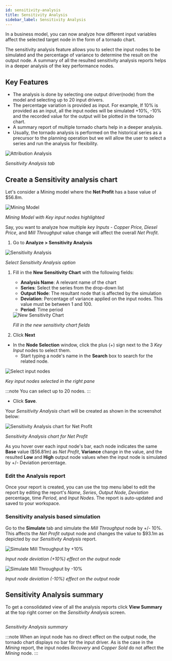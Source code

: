 ```yaml
---
id: sensitivity-analysis
title: Sensitivity Analysis
sidebar_label: Sensitivity Analysis
---
```



In a business model, you can now analyze how different input variables affect the selected target node in the form of a tornado chart.

The sensitivity analysis feature allows you to select the input nodes to be simulated and the percentage of variance to determine the result on the output node. A summary of all the resulted sensitivity analysis reports helps in a deeper analysis of the key performance nodes.

## Key Features

- The analysis is done by selecting one output driver(node) from the model and selecting up to 20 input drivers.
- The percentage variation is provided as input. For example, If 10% is provided as an input, all the input nodes will be simulated +10%, -10% and the recorded value for the output will be plotted in the tornado chart.
- A summary report of multiple tornado charts help in a deeper analysis.
- Usually, the tornado analysis is performed on the historical series as a precursor to the planning operation but we will allow the user to select a series and run the analysis for flexibility.

<div style={{ textAlign: "center" }}>
  <Zoom>
    <img
      alt="Attribution Analysis"
      src={useBaseUrl("/doc-images/analyze/sensitivity-tab.png")}
    />
  </Zoom>
</div>

*Sensitivity Analysis tab*

## Create a Sensitivity analysis chart

Let's consider a Mining model where the  **Net Profit** has a base value of $56.8m.

<div style={{ textAlign: "center" }}>
  <Zoom>
    <img
      alt="Mining Model"
      src={useBaseUrl("/doc-images/analyze/mining-model.png")}
    />
  </Zoom>
</div>

*Mining Model with Key input nodes highlighted*

Say, you want to analyze how multiple *key Inputs* - *Copper Price, Diesel Price*, and *Mill Throughput* value change will affect the overall *Net Profit*. 

1. Go to **Analyze > Sensitivity Analysis**

 <div style={{ textAlign: "center" }}>
  <Zoom>
    <img
      alt="Sensitivity Analysis"
      src={useBaseUrl("/doc-images/analyze/sensitivity-analysis-option.png")}
    />
  </Zoom>
 </div>

 *Select Sensitivity Analysis option*

1. Fill in the **New Sensitivity Chart** with the following fields: 
   - **Analysis Name**: A relevant name of the chart
   - **Series**: Select the series from the drop-down list
   - **Output Node**: The resultant node that is affected by the simulation
   - **Deviation**: Percentage of variance applied on the input nodes. This value must be between 1 and 100.
   - **Period**: Time period

   <div style={{ textAlign: "center" }}>
    <Zoom>
     <img
      alt="New Sensitivity Chart"
      src={useBaseUrl("/doc-images/analyze/create-analysis.png")}
     />
    </Zoom>
   </div>
   
   *Fill in the new sensitivity chart fields*

1. Click **Next**
 - In the **Node Selection** window, click the plus (+) sign next to the 3 *Key Input* nodes to select them.
   - Start typing a node's name in the **Search** box to search for the related node.

 <div style={{ textAlign: "center" }}>
  <Zoom>
    <img
      alt="Select input nodes"
      src={useBaseUrl("/doc-images/analyze/select-input-nodes.png")}
    />
  </Zoom>
 </div>

 *Key input nodes selected in the right pane*

 :::note
 You can select up to 20 nodes.
 :::

 - Click **Save**.

Your *Sensitivity Analysis* chart will be created as shown in the screenshot below:

<div style={{ textAlign: "center" }}>
  <Zoom>
    <img
      alt="Sensitivity Analysis chart for Net Profit"
      src={useBaseUrl("/doc-images/analyze/sensitivity-analysis-chart.png")}
    />
  </Zoom>
</div>

*Sensitivity Analysis chart for Net Profit*

As you hover over each input node's bar, each node indicates the same **Base** value ($56.81m) as *Net Profit*, **Variance** change in the value, and the resulted **Low** and **High** output node values when the input node is simulated by +/- Deviation percentage.

### Edit the Analysis report

Once your report is created, you can use the top menu label to edit the report by editing the report's *Name*, *Series*, *Output Node*, *Deviation* percentage, time *Period*, and *Input Nodes*.
The report is auto-updated and saved to your workspace.

### Sensitivity analysis based simulation

Go to the **Simulate** tab and simulate the *Mill Throughput* node by +/- 10%.
This affects the *Net Profit* output node and changes the value to $93.1m as depicted by our *Sensitivity Analysis* report.

<div style={{ textAlign: "center" }}>
  <Zoom>
    <img
      alt="Simulate Mill Throughput by +10%"
      src={useBaseUrl("/doc-images/analyze/simulate-node-better.png")}
    />
  </Zoom>
</div>

*Input node deviation (+10%) effect on the output node*

<div style={{ textAlign: "center" }}>
  <Zoom>
    <img
      alt="Simulate Mill Throughput by -10%"
      src={useBaseUrl("/doc-images/analyze/simulate-node-worst.png")}
    />
  </Zoom>
</div>

*Input node deviation (-10%) effect on the output node*

## Sensitivity Analysis summary

To get a consolidated view of all the analysis reports click **View Summary** at the top right corner on the *Sensitivity Analysis* screen.

<div style={{ textAlign: "center" }}>
  <Zoom>
    <img
      alt=""
      src={useBaseUrl("/doc-images/analyze/sensitivity-analysis-summary.png")}
    />
  </Zoom>
</div>

*Sensitivity Analysis summary*

:::note
When an input node has no direct effect on the output node, the tornado chart displays no bar for the input driver. 
As is the case in the *Mining* report, the input nodes *Recovery* and *Copper Sold* do not affect the *Mining* node.
:::
